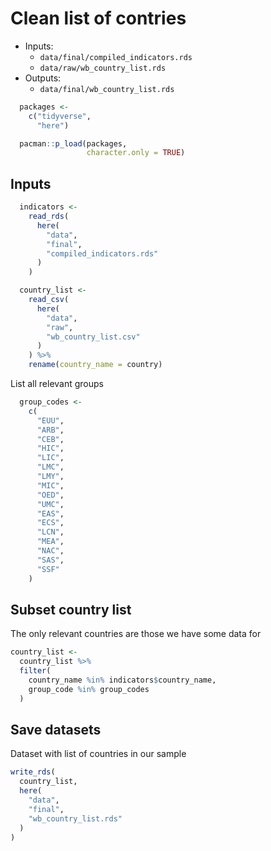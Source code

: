 # Clean list of contries

- Inputs:
  - `data/final/compiled_indicators.rds`
  - `data/raw/wb_country_list.rds`
      
      
- Outputs:
  - `data/final/wb_country_list.rds`

```r
  packages <-
    c("tidyverse",
      "here")

  pacman::p_load(packages,
                 character.only = TRUE)
```


## Inputs

```r
  indicators <-
    read_rds(
      here(
        "data",
        "final",
        "compiled_indicators.rds"
      )
    )

  country_list <-
    read_csv(
      here(
        "data",
        "raw",
        "wb_country_list.csv"
      )
    ) %>%
    rename(country_name = country)
```

List all relevant groups

```r
  group_codes <-
    c(
      "EUU",
      "ARB",
      "CEB",
      "HIC",
      "LIC",
      "LMC",
      "LMY",
      "MIC",
      "OED",
      "UMC",
      "EAS",
      "ECS",
      "LCN",
      "MEA",
      "NAC",
      "SAS",
      "SSF"
    )
```


## Subset country list

The only relevant countries are those we have some data for

```r
country_list <-
  country_list %>%
  filter(
    country_name %in% indicators$country_name,
    group_code %in% group_codes
  )
```

## Save datasets

Dataset with list of countries in our sample

```r
write_rds(
  country_list,
  here(
    "data",
    "final",
    "wb_country_list.rds"
  )
)
```
